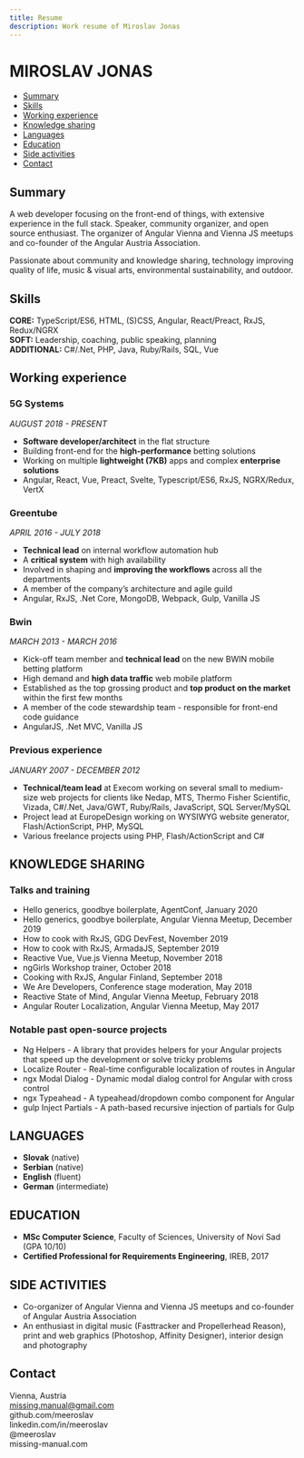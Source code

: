 ```yaml
---
title: Resume
description: Work resume of Miroslav Jonas
---
```



# MIROSLAV JONAS

- [Summary](#summary)
- [Skills](#skills)
- [Working experience](#working-experience)
- [Knowledge sharing](#knowledge-sharing)
- [Languages](#languages)
- [Education](#education)
- [Side activities](#side-activities)
- [Contact](#contact)

## Summary

A web developer focusing on the front-end of things, with extensive experience in the full stack. Speaker, community organizer, and open source enthusiast. The organizer of <ExternalLink to="https://www.meetup.com/Angular-Vienna/">Angular Vienna</ExternalLink> and <ExternalLink to="https://viennajs.org/">Vienna JS</ExternalLink> meetups and co-founder of the <ExternalLink to="https://angular-austria.at">Angular Austria Association</ExternalLink>.

Passionate about community and knowledge sharing, technology improving quality of life, music & visual arts, environmental sustainability, and outdoor.

## Skills
**CORE:** TypeScript/ES6, HTML, (S)CSS, Angular, React/Preact, RxJS, Redux/NGRX  
**SOFT:** Leadership, coaching, public speaking, planning  
**ADDITIONAL:** C#/.Net, PHP, Java, Ruby/Rails, SQL, Vue

## Working experience
### <ExternalLink to="https://5gsystems.com/">5G Systems</ExternalLink>
*AUGUST 2018 - PRESENT*  
* **Software developer/architect** in the flat structure
* Building front-end for the **high-performance** betting solutions
* Working on multiple **lightweight (7KB)** apps and complex **enterprise solutions**
* Angular, React, Vue, Preact, Svelte, Typescript/ES6, RxJS, NGRX/Redux, VertX
### <ExternalLink to="https://www.greentube.com/">Greentube</ExternalLink>
*APRIL 2016 - JULY 2018*  
* **Technical lead** on internal workflow automation hub
* A **critical system** with high availability
* Involved in shaping and **improving the workflows** across all the departments
* A member of the company’s architecture and agile guild
* Angular, RxJS, .Net Core, MongoDB, Webpack, Gulp, Vanilla JS
### Bwin
*MARCH 2013 - MARCH 2016*  
* Kick-off team member and **technical lead** on the new BWIN mobile betting platform
* High demand and **high data traffic** web mobile platform
* Established as the top grossing product and **top product on the market** within the first few months
* A member of the code stewardship team - responsible for front-end code guidance
* AngularJS, .Net MVC, Vanilla JS
### Previous experience
*JANUARY 2007 - DECEMBER 2012*  
* **Technical/team lead** at <ExternalLink to="https://www.execom.eu/">Execom</ExternalLink> working on several small to medium-size web projects for clients like <ExternalLink to="https://nedap.com/">Nedap</ExternalLink>, <ExternalLink to="https://moskva.mts.ru/">MTS</ExternalLink>, <ExternalLink to="https://www.thermofisher.com/">Thermo Fisher Scientific</ExternalLink>, <ExternalLink to="https://marlink.com/">Vizada</ExternalLink>, C#/.Net, Java/GWT, Ruby/Rails, JavaScript, SQL Server/MySQL
* Project lead at EuropeDesign working on WYSIWYG website generator, Flash/ActionScript, PHP, MySQL
* Various freelance projects using PHP, Flash/ActionScript and C#

## KNOWLEDGE SHARING

### Talks and training
* Hello generics, goodbye boilerplate, AgentConf, January 2020  
* Hello generics, goodbye boilerplate, Angular Vienna Meetup, December 2019  
* How to cook with RxJS, GDG DevFest, November 2019  
* How to cook with RxJS, ArmadaJS, September 2019  
* Reactive Vue, Vue.js Vienna Meetup, November 2018  
* ngGirls Workshop trainer, October 2018  
* Cooking with RxJS, Angular Finland, September 2018  
* We Are Developers, Conference stage moderation, May 2018  
* Reactive State of Mind, Angular Vienna Meetup, February 2018  
* Angular Router Localization, Angular Vienna Meetup, May 2017

### Notable past open-source projects
* <ExternalLink to="https://github.com/meeroslav/ng-helpers">Ng Helpers</ExternalLink> - A library that provides helpers for your Angular projects that speed up the development or solve tricky problems
* <ExternalLink to="https://github.com/Greentube/localize-router">Localize Router</ExternalLink> - Real-time configurable localization of routes in Angular  
* <ExternalLink to="https://github.com/meeroslav/ngx-modal-dialog">ngx Modal Dialog</ExternalLink> - Dynamic modal dialog control for Angular with cross control  
* <ExternalLink to="https://github.com/meeroslav/ngx-typeahead">ngx Typeahead</ExternalLink> - A typeahead/dropdown combo component for Angular  
* <ExternalLink to="https://github.com/meeroslav/gulp-inject-partials">gulp Inject Partials</ExternalLink> - A path-based recursive injection of partials for Gulp

## LANGUAGES
* **Slovak** (native)
* **Serbian** (native)
* **English** (fluent)
* **German** (intermediate)

## EDUCATION
* **MSc Computer Science**, <ExternalLink to="https://www.pmf.uns.ac.rs/">Faculty of Sciences</ExternalLink>, <ExternalLink to="https://www.uns.ac.rs">University of Novi Sad</ExternalLink> (GPA 10/10)
* **Certified Professional for Requirements Engineering**, <ExternalLink to="https://www.ireb.org/">IREB</ExternalLink>, 2017

## SIDE ACTIVITIES
* Co-organizer of <ExternalLink to="https://www.meetup.com/Angular-Vienna/">Angular Vienna</ExternalLink> and <ExternalLink to="https://viennajs.org/">Vienna JS</ExternalLink> meetups and co-founder of <ExternalLink to="https://angular-austria.at">Angular Austria Association</ExternalLink>
* An enthusiast in digital music (Fasttracker and Propellerhead Reason), print and web graphics (Photoshop, Affinity Designer), interior design and photography

## Contact

Vienna, Austria  
<ExternalLink to="mailto:missing.manual@gmail.com">missing.manual@gmail.com</ExternalLink>  
<ExternalLink to="https://github.com/meeroslav">github.com/meeroslav</ExternalLink>  
<ExternalLink to="https://www.linkedin.com/in/meeroslav/">linkedin.com/in/meeroslav</ExternalLink>  
<ExternalLink to="https://twitter.com/@meeroslav">@meeroslav</ExternalLink>  
<ExternalLink to="https://missing-manual.com">missing-manual.com</ExternalLink>  
